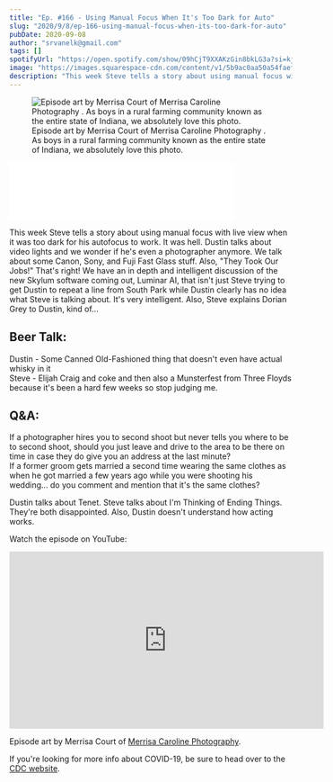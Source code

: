 ```yaml
---
title: "Ep. #166 - Using Manual Focus When It's Too Dark for Auto"
slug: "2020/9/8/ep-166-using-manual-focus-when-its-too-dark-for-auto"
pubDate: 2020-09-08
author: "srvanelk@gmail.com"
tags: []
spotifyUrl: "https://open.spotify.com/show/09hCjT9XXAKzGin8bkLG3a?si=kjRZvQ1JTb6Ov3HVzSSlWA"
image: "https://images.squarespace-cdn.com/content/v1/5b9ac0aa50a54faef024c950/1599791191567-ZW2JGT0L3Z5B8ZAB2CYH/Merrisa+Court+-+1.jpg?format=original"
description: "This week Steve tells a story about using manual focus with live view when it was too dark for his autofocus to work. It was hell. Dustin talks about video lights and we wonder if he's even a photographer anymore. We talk about some Canon, Sony, and Fuji Fast Glass stuff. Also, 'They Took Our Jobs!' That's right! We have an in depth and intelligent discussion of the new Skylum software coming out, Luminar AI, that isn't just Steve trying to get Dustin to repeat a line from South Park while Dustin clearly has no idea what Steve is talking about. It's very intelligent. Also, Steve explains Dorian Grey to Dustin, kind of..."
---
```


<figure>
  <img src="https://images.squarespace-cdn.com/content/v1/5b9ac0aa50a54faef024c950/1599791191567-ZW2JGT0L3Z5B8ZAB2CYH/Merrisa+Court+-+1.jpg?format=original" alt=" Episode art by Merrisa Court of  Merrisa Caroline Photography . As boys in a rural farming community known as the entire state of Indiana, we absolutely love this photo. " />
  <figcaption>Episode art by Merrisa Court of  Merrisa Caroline Photography . As boys in a rural farming community known as the entire state of Indiana, we absolutely love this photo.</figcaption>
</figure>
<iframe class="embedly-embed" src="//cdn.embedly.com/widgets/media.html?src=https%3A%2F%2Fanchor.fm%2Fweddingphotohangover%2Fembed%2Fepisodes%2FEp--166---Using-Manual-Focus-When-Its-Too-Dark-for-Auto-ejeqhj&display_name=Anchor+FM+Inc.&url=https%3A%2F%2Fanchor.fm%2Fweddingphotohangover%2Fepisodes%2FEp--166---Using-Manual-Focus-When-Its-Too-Dark-for-Auto-ejeqhj&image=https%3A%2F%2Fd3t3ozftmdmh3i.cloudfront.net%2Fproduction%2Fpodcast_uploaded_episode400%2F805714%2F805714-1599791071514-cddd7160f46ce.jpg&key=61d05c9d54e8455ea7a9677c366be814&type=text%2Fhtml&schema=anchor&wmode=opaque" width="400" height="102" scrolling="no" title="Anchor FM Inc. embed" frameborder="0" allow="autoplay; fullscreen" allowfullscreen="true"></iframe>

This week Steve tells a story about using manual focus with live view when it was too dark for his autofocus to work. It was hell. Dustin talks about video lights and we wonder if he's even a photographer anymore. We talk about some Canon, Sony, and Fuji Fast Glass stuff. Also, "They Took Our Jobs!" That's right! We have an in depth and intelligent discussion of the new Skylum software coming out, Luminar AI, that isn't just Steve trying to get Dustin to repeat a line from South Park while Dustin clearly has no idea what Steve is talking about. It's very intelligent. Also, Steve explains Dorian Grey to Dustin, kind of...

## Beer Talk:  
Dustin - Some Canned Old-Fashioned thing that doesn't even have actual whisky in it  
Steve - Elijah Craig and coke and then also a Munsterfest from Three Floyds because it's been a hard few weeks so stop judging me.

## Q&A:  
If a photographer hires you to second shoot but never tells you where to be to second shoot, should you just leave and drive to the area to be there on time in case they do give you an address at the last minute?  
If a former groom gets married a second time wearing the same clothes as when he got married a few years ago while you were shooting his wedding... do you comment and mention that it's the same clothes?

Dustin talks about Tenet. Steve talks about I'm Thinking of Ending Things. They're both disappointed. Also, Dustin doesn't understand how acting works.

Watch the episode on YouTube:

<iframe width="560" height="315" src="https://www.youtube.com/embed/HCMlqQFxHh8" frameborder="0" allow="autoplay; encrypted-media" allowfullscreen></iframe>

Episode art by Merrisa Court of [Merrisa Caroline Photography](https://merrisacarolinephotography.mypixieset.com/).

If you're looking for more info about COVID-19, be sure to head over to the [CDC website](https://www.cdc.gov/coronavirus/2019-ncov/index.html).
